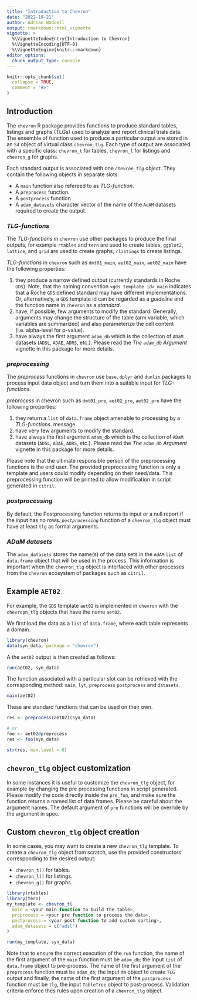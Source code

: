 ```yaml
---
title: "Introduction to Chevron"
date: "2022-10-21"
author: Adrian Waddell
output: rmarkdown::html_vignette
vignette: >
  %\VignetteIndexEntry{Introduction to Chevron}
  %\VignetteEncoding{UTF-8}
  %\VignetteEngine{knitr::rmarkdown}
editor_options:
  chunk_output_type: console
---
```


```r
knitr::opts_chunk$set(
  collapse = TRUE,
  comment = "#>"
)
```


## Introduction

The `chevron` R package provides functions to produce standard tables, listings and graphs (TLGs) used to analyze and
report clinical trials data. The ensemble of function used to produce a particular output are stored in an
`S4` object of virtual class `chevron_tlg`. Each type of output are associated with a specific class: `chevron_t` for tables, `chevron_l` for listings and `chevron_g` for graphs.

Each standard output is associated with one  *`chevron_tlg` object*. They contain the following objects in separate slots:

* A `main` function also refereed to as *TLG-function*.
* A `preprocess` function.
* A `postprocess` function
* A `adam_datasets` character vector of the name of the `AdAM` datasets required to create the output.

### *TLG-functions*

The *TLG-functions* in `chevron` use other packages to produce the final outputs, for example `rtables` and `tern` are
used to create tables, `ggplot2`, `lattice`, and `grid` are used to create graphs, `rlistings` to create
listings.

*TLG-functions* in `chevron` such as `dmt01_main`, `aet02_main`, `aet02_main` have the following properties:

1. they produce a narrow defined output (currently standards in Roche `GDS`). Note, that the naming convention
   `<gds template id>_main` indicates that a Roche `GDS` defined standard may have different implementations. Or,
    alternatively, a `GDS` template id can be regarded as a *guideline* and the function name in `chevron` as a
    *standard*.
1. have, if possible, few arguments to modify the standard. Generally, arguments may change the structure of the table (arm
variable, which variables are summarized) and also parameterize the cell content (i.e. alpha-level for p-value).
1. have always the first argument `adam_db` which is the collection of `ADaM` datasets (`ADSL`, `ADAE`,
`ADRS`, etc.). Please read the *The `adam_db` Argument* vignette in this package for more details.

### *preprocessing*

The *preprocess* functions in `chevron` use `base`, `dplyr` and `dunlin` packages to process input data object and turn them into a
suitable input for *TLG-functions*.

*preprocess* in chevron such as `dmt01_pre`, `aet02_pre`, `aet02_pre` have the following properties:

1. they return a `list` of `data.frame` object amenable to processing by a *TLG-functions*.
message.
1. have very few arguments to modify the standard.
1. have always the first argument `adam_db` which is the collection of `ADaM` datasets (`ADSL`, `ADAE`,
`ADRS`, etc.). Please read the *The `adam_db` Argument* vignette in this package for more details.

Please note that the ultimate responsible person of the preprocessing functions is the end user.
The provided preprocessing function is only a template and users could modify depending on their need/data.
This preprocessing function will be printed to allow modification in script generated in `citril`.

### *postprocessing*

By default, the Postprocessing function returns its input or a null report if the input has no rows.
*`postprocessing`* function of a `chevron_tlg` object must have at least `tlg` as formal arguments.

### *ADaM datasets*

The `adam_datasets` stores the name(s) of the data sets in the `AdAM` `list` of `data.frame` object that will be used in the process. This
information is important when the `chevron_tlg` object is interfaced with other processes from the `chevron` ecosystem of packages
such as `citril`.

## Example `AET02`

For example, the `GDS` template `aet02` is implemented in `chevron` with the `chevropn_tlg` objects that have the name `aet02`.

We first load the data as a `list` of `data.frame`, where each table represents a domain.

```r
library(chevron)
data(syn_data, package = "chevron")
```

A the `aet02` output is then created as follows:

```r
run(aet02, syn_data)
```

The function associated with a particular slot can be retrieved with the corresponding method: `main`, `lyt`, `preprocess` `postprocess` and `datasets`.

```r
main(aet02)
```

These are standard functions that can be used on their own.

```r
res <- preprocess(aet02)(syn_data)

# or
foo <- aet02@preprocess
res <- foo(syn_data)

str(res, max.level = 0)
```

## `chevron_tlg` object customization

In some instances it is useful to customize the `chevron_tlg` object, for example by changing the pre processing functions in script generated.
Please modify the code directly inside the `pre_fun`, and make sure the function returns a named list of data frames.
Please be careful about the argument names. The default argument of `pre` functions will be override by the argument in spec.

## Custom `chevron_tlg` object creation

In some cases, you may want to create a new `chevron_tlg` template.
To create a `chevron_tlg` object from scratch, use the provided constructors corresponding to the desired output:

* `chevron_t()` for tables.
* `chevron_l()` for listings.
* `chevron_g()` for graphs.

```r
library(rtables)
library(tern)
my_template <- chevron_t(
  main = <your main function to build the table>,
  preprocess = <your pre function to process the data>,
  postprocess = <your post function to add custom sorting>,
  adam_datasets = c("adsl")
)

run(my_template, syn_data)
```

Note that to ensure the correct execution of the `run` function, the name of the first argument of the `main` function
must be `adam_db`; the input `list` of `data.frame` object to pre-process.
The name of the first argument of the `preprocess` function must be `adam_db`;
the input `dm` object to create `TLG` output and finally,
the name of the first argument of the `postprocess` function must be `tlg`,
the input `TableTree` object to post-process.
Validation criteria enforce thes rules upon creation of a `chevron_tlg` object.
